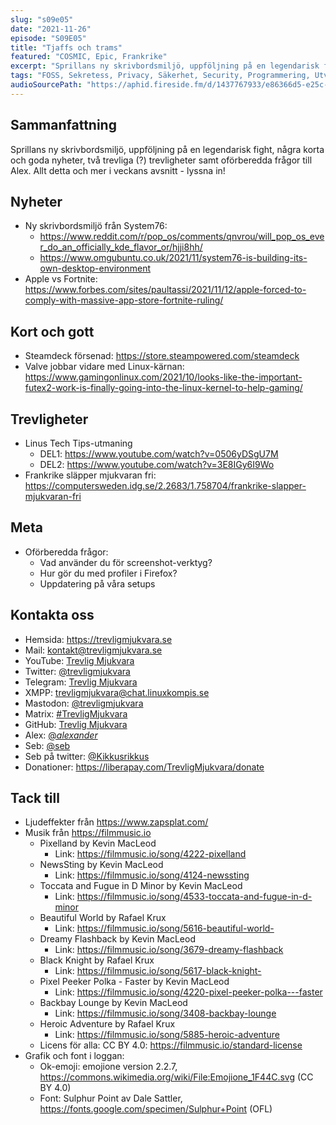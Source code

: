 ```yaml
---
slug: "s09e05"
date: "2021-11-26"
episode: "S09E05"
title: "Tjaffs och trams"
featured: "COSMIC, Epic, Frankrike"
excerpt: "Sprillans ny skrivbordsmiljö, uppföljning på en legendarisk fight, några korta och goda nyheter, två trevliga (?) trevligheter samt oförberedda frågor till Alex. Allt detta och mer i veckans avsnitt - lyssna in!"
tags: "FOSS, Sekretess, Privacy, Säkerhet, Security, Programmering, Utveckling, Mjukvara, Technology, Linux, Open Source, System76, COSMIC, pop_os, Apple, Fortnite, Steamdeck, Valve, Linus Tech Tips, LTT"
audioSourcePath: "https://aphid.fireside.fm/d/1437767933/e86366d5-e25c-4aab-9a13-33b7144ac160/71d08ba2-7de9-4510-b721-95790024375c.mp3"
---
```


## Sammanfattning
Sprillans ny skrivbordsmiljö, uppföljning på en legendarisk fight, några korta och goda nyheter, två trevliga (?) trevligheter samt oförberedda frågor till Alex. Allt detta och mer i veckans avsnitt - lyssna in!

## Nyheter
- Ny skrivbordsmiljö från System76:
  - https://www.reddit.com/r/pop_os/comments/qnvrou/will_pop_os_ever_do_an_officially_kde_flavor_or/hjji8hh/
  - https://www.omgubuntu.co.uk/2021/11/system76-is-building-its-own-desktop-environment
- Apple vs Fortnite: https://www.forbes.com/sites/paultassi/2021/11/12/apple-forced-to-comply-with-massive-app-store-fortnite-ruling/

## Kort och gott
- Steamdeck försenad: https://store.steampowered.com/steamdeck
- Valve jobbar vidare med Linux-kärnan: https://www.gamingonlinux.com/2021/10/looks-like-the-important-futex2-work-is-finally-going-into-the-linux-kernel-to-help-gaming/

## Trevligheter
- Linus Tech Tips-utmaning
  - DEL1: https://www.youtube.com/watch?v=0506yDSgU7M
  - DEL2: https://www.youtube.com/watch?v=3E8IGy6I9Wo
- Frankrike släpper mjukvaran fri: https://computersweden.idg.se/2.2683/1.758704/frankrike-slapper-mjukvaran-fri

## Meta
- Oförberedda frågor:
  - Vad använder du för screenshot-verktyg?
  - Hur gör du med profiler i Firefox?
  - Uppdatering på våra setups


## Kontakta oss

- Hemsida: https://trevligmjukvara.se
- Mail: kontakt@trevligmjukvara.se
- YouTube: [Trevlig Mjukvara](https://www.youtube.com/channel/UCRVmpkj-XM6UhUCjGiL3hhQ)
- Twitter: [@trevligmjukvara](https://twitter.com/trevligmjukvara)
- Telegram: [Trevlig Mjukvara](https://t.me/trevligmjukvara)
- XMPP: trevligmjukvara@chat.linuxkompis.se
- Mastodon: [@trevligmjukvara](https://fikaverse.club/@trevligmjukvara)
- Matrix: [#TrevligMjukvara](https://matrix.to/#/%23TrevligMjukvara:matrix.org)
- GitHub: [Trevlig Mjukvara](https://github.com/trevligmjukvara)
- Alex: [@_alexander_](https://mastodon.online/@_alexander_)
- Seb: [@seb](https://social.gelotte.dev/@seb)
- Seb på twitter: [@Kikkusrikkus](https://twitter.com/Kikkusrikkus)
- Donationer: https://liberapay.com/TrevligMjukvara/donate

## Tack till

- Ljudeffekter från https://www.zapsplat.com/
- Musik från https://filmmusic.io
  - Pixelland by Kevin MacLeod
    - Link: https://filmmusic.io/song/4222-pixelland
  - NewsSting by Kevin MacLeod
    - Link: https://filmmusic.io/song/4124-newssting
  - Toccata and Fugue in D Minor by Kevin MacLeod
    - Link: https://filmmusic.io/song/4533-toccata-and-fugue-in-d-minor
  - Beautiful World by Rafael Krux
    - Link: https://filmmusic.io/song/5616-beautiful-world-
  - Dreamy Flashback by Kevin MacLeod
    - Link: https://filmmusic.io/song/3679-dreamy-flashback
  - Black Knight by Rafael Krux
    - Link: https://filmmusic.io/song/5617-black-knight-
  - Pixel Peeker Polka - Faster by Kevin MacLeod
    - Link: https://filmmusic.io/song/4220-pixel-peeker-polka---faster
  - Backbay Lounge by Kevin MacLeod
    - Link: https://filmmusic.io/song/3408-backbay-lounge
  - Heroic Adventure by Rafael Krux
    - Link: https://filmmusic.io/song/5885-heroic-adventure
  - Licens för alla: CC BY 4.0: https://filmmusic.io/standard-license
- Grafik och font i loggan:
  - Ok-emoji: emojione version 2.2.7, https://commons.wikimedia.org/wiki/File:Emojione_1F44C.svg (CC BY 4.0)
  - Font: Sulphur Point av Dale Sattler, https://fonts.google.com/specimen/Sulphur+Point (OFL)
